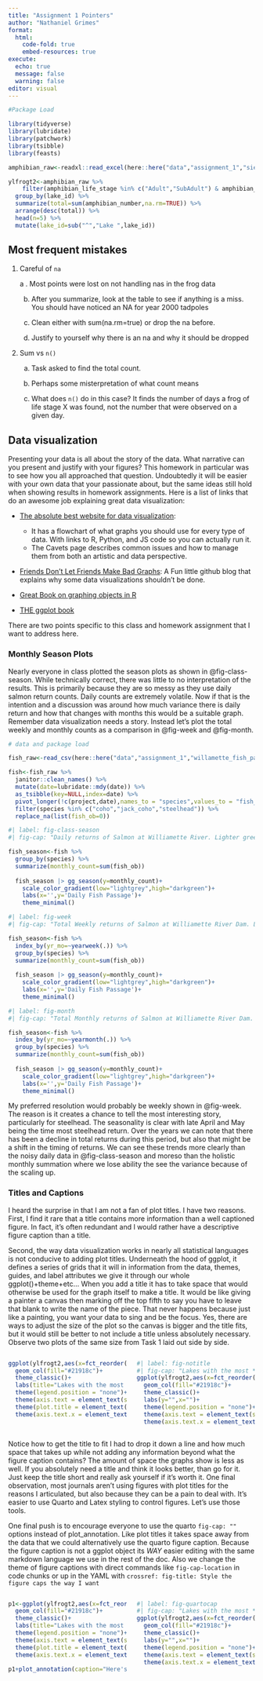 ```yaml
---
title: "Assignment 1 Pointers"
author: "Nathaniel Grimes"
format: 
  html:
    code-fold: true
    embed-resources: true
execute: 
  echo: true
  message: false
  warning: false
editor: visual
---
```


```r

#Package Load

library(tidyverse)
library(lubridate)
library(patchwork)
library(tsibble)
library(feasts)

amphibian_raw<-readxl::read_excel(here::here("data","assignment_1","sierra_amphibians.xlsx"))

ylfrogt2<-amphibian_raw %>% 
    filter(amphibian_life_stage %in% c("Adult","SubAdult") & amphibian_species=="RAMU") %>% 
  group_by(lake_id) %>% 
  summarize(total=sum(amphibian_number,na.rm=TRUE)) %>% 
  arrange(desc(total)) %>% 
  head(n=5) %>% 
  mutate(lake_id=sub("^","Lake ",lake_id))
```

## Most frequent mistakes

1.  Careful of `na`

     
    a .  Most points were lost on not handling nas in the frog data

    b.  After you summarize, look at the table to see if anything is a miss. You should have noticed an NA for year 2000 tadpoles

    c.  Clean either with sum(na.rm=true) or drop the na before.

    d.  Justify to yourself why there is an na and why it should be dropped


2.  Sum vs `n()`

    a.  Task asked to find the total count.

    b.  Perhaps some misterpretation of what count means

    c.  What does `n()` do in this case? It finds the number of days a frog of life stage X was found, not the number that were observed on a given day.

## Data visualization

Presenting your data is all about the story of the data. What narrative can you present and justify with your figures? This homework in particular was to see how you all approached that question. Undoubtedly it will be easier with your own data that your passionate about, but the same ideas still hold when showing results in homework assignments. Here is a list of links that do an awesome job explaining great data visualization:

-   [The absolute best website for data visualization](https://www.data-to-viz.com/#explore):
    -   It has a flowchart of what graphs you should use for every type of data. With links to R, Python, and JS code so you can actually run it.
    -   The Cavets page describes common issues and how to manage them from both an artistic and data perspective.
-   [Friends Don't Let Friends Make Bad Graphs](https://github.com/cxli233/FriendsDontLetFriends): A Fun little github blog that explains why some data visualizations shouldn't be done.

-   [Great Book on graphing objects in R](https://rkabacoff.github.io/datavis/index.html)

-   [THE ggplot book](https://ggplot2-book.org/)

There are two points specific to this class and homework assignment that I want to address here.

### Monthly Season Plots

Nearly everyone in class plotted the season plots as shown in @fig-class-season. While technically correct, there was little to no interpretation of the results. This is primarily because they are so messy as they use daily salmon return counts. Daily counts are extremely volatile. Now if that is the intention and a discussion was around how much variance there is daily return and how that changes with months this would be a suitable graph. Remember data visualization needs a story. Instead let's plot the total weekly and monthly counts as a comparison in @fig-week and @fig-month.

```r
# data and package load

fish_raw<-read_csv(here::here("data","assignment_1","willamette_fish_passage.csv"))

fish<-fish_raw %>% 
  janitor::clean_names() %>% 
  mutate(date=lubridate::mdy(date)) %>% 
  as_tsibble(key=NULL,index=date) %>% 
  pivot_longer(!c(project,date),names_to = "species",values_to = "fish_ob") %>% 
  filter(species %in% c("coho","jack_coho","steelhead")) %>% 
  replace_na(list(fish_ob=0))
```

```r
#| label: fig-class-season
#| fig-cap: "Daily returns of Salmon at Williamette River. Lighter green colors indicate earlier years with darker green showing later years."

fish_season<-fish %>% 
  group_by(species) %>% 
  summarize(monthly_count=sum(fish_ob))   
  
  fish_season |> gg_season(y=monthly_count)+
    scale_color_gradient(low="lightgrey",high="darkgreen")+
    labs(x='',y='Daily Fish Passage')+
    theme_minimal()

```

```r
#| label: fig-week
#| fig-cap: "Total Weekly returns of Salmon at Williamette River Dam. Lighter green colors indicate earlier years with darker green showing later years."

fish_season<-fish %>%
  index_by(yr_mo=~yearweek(.)) %>% 
  group_by(species) %>% 
  summarize(monthly_count=sum(fish_ob))   
  
  fish_season |> gg_season(y=monthly_count)+
    scale_color_gradient(low="lightgrey",high="darkgreen")+
    labs(x='',y='Daily Fish Passage')+
    theme_minimal()
```

```r
#| label: fig-month
#| fig-cap: "Total Monthly returns of Salmon at Williamette River Dam. Lighter green colors indicate earlier years with darker green showing later years."

fish_season<-fish %>%
  index_by(yr_mo=~yearmonth(.)) %>% 
  group_by(species) %>% 
  summarize(monthly_count=sum(fish_ob))   
  
  fish_season |> gg_season(y=monthly_count)+
    scale_color_gradient(low="lightgrey",high="darkgreen")+
    labs(x='',y='Daily Fish Passage')+
    theme_minimal()
```


My preferred resolution would probably be weekly shown in @fig-week. The reason is it creates a chance to tell the most interesting story, particularly for steelhead. The seasonality is clear with late April and May being the time most steelhead return. Over the years we can note that there has been a decline in total returns during this period, but also that might be a shift in the timing of returns. We can see these trends more clearly than the noisy daily data in @fig-class-season and moreso than the holistic monthly summation where we lose ability the see the variance because of the scaling up.

### Titles and Captions

I heard the surprise in that I am not a fan of plot titles. I have two reasons. First, I find it rare that a title contains more information than a well captioned figure. In fact, it's often redundant and I would rather have a descriptive figure caption than a title. 

Second, the way data visualization works in nearly all statistical languages is not conducive to adding plot titles. Underneath the hood of ggplot, it defines a series of grids that it will in information from the data, themes, guides, and label attributes we give it through our whole ggplot()+theme+etc... When you add a title it has to take space that would otherwise be used for the graph itself to make a title. It would be like giving a painter a canvas then marking off the top fifth to say you have to leave that blank to write the name of the piece. That never happens because just like a painting, you want your data to sing and be the focus.  Yes, there are ways to adjust the size of the plot so the canvas is bigger and the title fits, but it would still be better to not include a title unless absolutely necessary. Observe two plots of the same size from Task 1 laid out side by side.

::::{.columns}

:::{.column width="50%"}

```r
ggplot(ylfrogt2,aes(x=fct_reorder(lake_id,total),y=total,fill=factor(lake_id)))+
  geom_col(fill="#21918c")+
  theme_classic()+
  labs(title="Lakes with the most Rama mucosa\nobservations from 1995-2002",y="",x="")+
  theme(legend.position = "none")+
  theme(axis.text = element_text(size=16))+
  theme(plot.title = element_text(size=20))+
  theme(axis.text.x = element_text(angle=45,hjust=1))
```


:::

:::{.column width="50%"}

```r
#| label: fig-notitle
#| fig-cap: "Lakes with the most *Rama mucosa* observations from 1995-2002. Also note how much easier it is to format stuff inside the caption than with ggplot expressions."
ggplot(ylfrogt2,aes(x=fct_reorder(lake_id,total),y=total,fill=factor(lake_id)))+
  geom_col(fill="#21918c")+
  theme_classic()+
  labs(y="",x="")+
  theme(legend.position = "none")+
  theme(axis.text = element_text(size=16))+
  theme(axis.text.x = element_text(angle=45,hjust=1))
```


:::

::::

Notice how to get the title to fit I had to drop it down a line and how much space that takes up while not adding any information beyond what the figure caption contains? The amount of space the graphs show is less as well. If you absolutely need a title and think it looks better, than go for it. Just keep the title short and really ask yourself if it's worth it. One final observation, most journals aren't using figures with plot titles for the reasons I articulated, but also because they can be a pain to deal with. It's easier to use Quarto and Latex styling to control figures. Let's use those tools.

One final push is to encourage everyone to use the quarto `fig-cap: "" ` options instead of plot_annotation. Like plot titles it takes space away from the data that we could alternatively use the quarto figure caption. Because the figure caption is not a ggplot object its *WAY* easier editing with the same markdown language we use in the rest of the doc. Also we change the theme of figure captions with direct commands like `fig-cap-location` in code chunks or up in the YAML with `crossref: fig-title: Style the figure caps the way I want`

::::{.columns}

:::{.column width="50%"}

```r
p1<-ggplot(ylfrogt2,aes(x=fct_reorder(lake_id,total),y=total,fill=factor(lake_id)))+
  geom_col(fill="#21918c")+
  theme_classic()+
  labs(title="Lakes with the most Rama Mucosa\nobservations from 1995-2002",y="",x="")+
  theme(legend.position = "none")+
  theme(axis.text = element_text(size=16))+
  theme(plot.title = element_text(size=20))+
  theme(axis.text.x = element_text(angle=45,hjust=1))

p1+plot_annotation(caption="Here's a figure caption using plot annotation. It takes up space to let the data sing despite the plot being the same size.\nAlso its more annoying to adjust the text size the automatically rendered figure caption that matches the theme of the overall document.")
```



:::

:::{.column width="50%"}

```r
#| label: fig-quartocap
#| fig-cap: "Lakes with the most *Rama Mucosa* observations from 1995-2002. Also note how much easier it is to format stuff inside the caption than with ggplot expressions."
ggplot(ylfrogt2,aes(x=fct_reorder(lake_id,total),y=total,fill=factor(lake_id)))+
  geom_col(fill="#21918c")+
  theme_classic()+
  labs(y="",x="")+
  theme(legend.position = "none")+
  theme(axis.text = element_text(size=16))+
  theme(axis.text.x = element_text(angle=45,hjust=1))
```


:::

::::